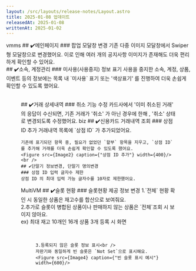 ```yaml
---
layout: /src/layouts/release-notes/Layout.astro
title: 2025-01-08 업데이트
releasedAt: 2025-01-08
writtenAt: 2025-01-02
---
```



<Frame>
    <Badge style={'web'}>vmms</Badge>
    ## ✔️메인페이지
    ### 팝업 모달창 변경
            기존 다중 이미지 모달창에서 Swiper형 모달창으로 변경했어요. 이로 인해 여러 개의 공지사항 이미지가 존재해도 더욱 편리하게 확인할 수 있어요.
    <br/>
    ## ✔️소속, 계정관리
    ### 미사용(사용중지) 정보 표기
    사용을 중지한 소속, 계정, 상품, 이벤트 등의 정보에는 목록 내 `미사용` 표기 또는 '색상표기' 를 진행하여
    더욱 손쉽게 확인할 수 있도록 했어요.
    <Figure src={Image1} caption={"상점 ID 추가"} width={300}/><br />
    ## ✔️거래 상세내역
    ### 취소 기능 수정
            카드사에서 '이미 취소된 거래' 의 응답이 수신되면, 기존 거래가 '취소' 가 아닌 경우에 한해 , '취소' 상태로 변경되도록 수정했어요.
</Frame>

<Frame>
    <Badge style={'web'}>biz</Badge>
    ## ✔️신용카드 거래내역 조회
    ### 상점 ID 추가
    거래내역 목록에 `상점 ID` 가 추가되었어요.

    기존에 표기되던 항목 중, 필요가 없었던 `할부` 항목을 지우고, `상점 ID` 를 추가해 거래를 더욱 손쉽게 확인할 수 있도록 했어요.
    <Figure src={Image2} caption={"상점 ID 추가"} width={400}/><br />
    ## ✔️단말기 정보변경, 단말기 명의변경
    ### 상점 ID 입력 글자수 제한
    상점 ID 의 최대 입력 가능 글자수를 10자로 제한했어요.
</Frame>

<Frame>
    <Badge style={'web'}>MultiVM</Badge>
    ## ✔️슬롯 현황
    ### 슬롯현황 제공 정보 변경
    1.`전체` 현황 확인 시 동일한 상품은 재고수를 합산으로 보여줘요.<br />
    2.추가로 슬롯이 병합된 상품이나 판매하지 않는 상품은 `전체`조회 시 보이지 않아요.<br />
    ex) 최대 재고 10개인 16개 상품 3개 등록 시 화면<br />
    <Figure src={Image3} caption={"재고 수 합산"} width={600}/><br />

    3.등록되지 않은 슬롯 정보 표시<br />
    자판기와 동일하게 빈 슬롯은 `Not Set`으로 표시해요.
    <Figure src={Image4} caption={"빈 슬롯 표시 예시"} width={600}/>
</Frame>